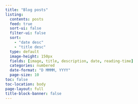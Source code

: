 ```yaml
---
title: "Blog posts"
listing:
  contents: posts
  feed: true
  sort-ui: false
  filter-ui: false
  sort: 
    - "date desc"
    - "title desc"
  type: default
  image-height: 150px
  fields: [image, title, description, date, reading-time]
  categories: numbered
  date-format: "D MMMM, YYYY"
  page-size: 10
toc: false
toc-location: body
page-layout: full
title-block-banner: false
---
```

